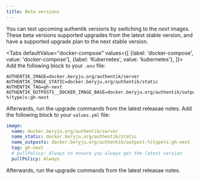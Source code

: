 ```yaml
---
title: Beta versions
---
```


You can test upcoming authentik versions by switching to the *next* images. These beta versions supported upgrades from the latest stable version, and have a supported upgrade plan to the next stable version.


<Tabs
  defaultValue="docker-compose"
  values={[
    {label: 'docker-compose', value: 'docker-compose'},
    {label: 'Kubernetes', value: 'kubernetes'},
  ]}>
  <TabItem value="docker-compose">
Add the following block to your `.env` file:

```shell
AUTHENTIK_IMAGE=docker.beryju.org/authentik/server
AUTHENTIK_IMAGE_STATIC=docker.beryju.org/authentik/static
AUTHENTIK_TAG=gh-next
AUTHENTIK_OUTPOSTS__DOCKER_IMAGE_BASE=docker.beryju.org/authentik/outpost-%(type)s:gh-next
```

Afterwards, run the upgrade commands from the latest releasae notes.
  </TabItem>
  <TabItem value="kubernetes">
Add the following block to your `values.yml` file:

```yaml
image:
  name: docker.beryju.org/authentik/server
  name_static: docker.beryju.org/authentik/static
  name_outposts: docker.beryju.org/authentik/outpost-%(type)s:gh-next
  tag: gh-next
  # pullPolicy: Always to ensure you always get the latest version
  pullPolicy: Always
```

Afterwards, run the upgrade commands from the latest releasae notes.
  </TabItem>
</Tabs>
